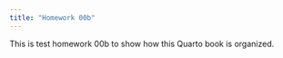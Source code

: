 ```yaml
---
title: "Homework 00b"
---
```


This is test homework 00b to show how this Quarto book is organized.

